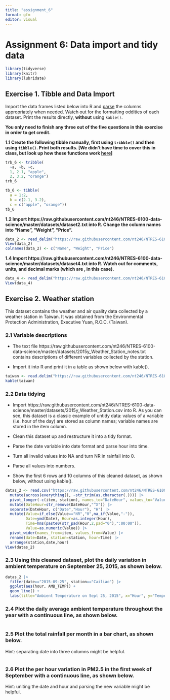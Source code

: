```yaml
---
title: "assignment_6"
format: gfm
editor: visual
---
```


# **Assignment 6: Data import and tidy data**

```r
library(tidyverse)
library(knitr)
library(lubridate)
```

## Exercise 1. Tibble and Data Import

Import the data frames listed below into R and [parse](https://r4ds.had.co.nz/data-import.html#parsing-a-vector) the columns appropriately when needed. Watch out for the formatting oddities of each dataset. Print the results directly, **without** using `kable()`.

**You only need to finish any three out of the five questions in this exercise in order to get credit.**

**1.1 Create the following tibble manually, first using `tribble()` and then using `tibble()`. Print both results. \[We didn’t have time to cover this in class, but look up how these functions work [here](https://r4ds.had.co.nz/tibbles.html#creating-tibbles)\]**

```r
trb_6 <- tribble(
  ~a, ~b, ~c,
  1, 2.1, "apple",
  2, 3.2, "orange")
trb_6
```

```r
tb_6 <- tibble(
  a = 1:2,
  b = c(2.1, 3.2), 
  c = c("apple", "orange"))
tb_6
```

**1.2 Import https://raw.githubusercontent.com/nt246/NTRES-6100-data-science/master/datasets/dataset2.txt into R. Change the column names into “Name”, “Weight”, “Price”.**

```r
data_2 <- read_delim("https://raw.githubusercontent.com/nt246/NTRES-6100-data-science/master/datasets/dataset2.txt", col_names = FALSE)
View(data_2)
colnames(data_2) <- c("Name", "Weight", "Price")
```

**1.4 Import https://raw.githubusercontent.com/nt246/NTRES-6100-data-science/master/datasets/dataset4.txt into R. Watch out for comments, units, and decimal marks (which are , in this case).**

```r
data_4 <- read_delim("https://raw.githubusercontent.com/nt246/NTRES-6100-data-science/master/datasets/dataset4.txt", delim = ";", comment = "#", locale = locale(decimal_mark = ",")) 
View(data_4)
```

## Exercise 2. Weather station

This dataset contains the weather and air quality data collected by a weather station in Taiwan. It was obtained from the Environmental Protection Administration, Executive Yuan, R.O.C. (Taiwan).

### 2.1 Variable descriptions

-   The text file https://raw.githubusercontent.com/nt246/NTRES-6100-data-science/master/datasets/2015y_Weather_Station_notes.txt contains descriptions of different variables collected by the station.

-   Import it into R and print it in a table as shown below with kable().

```r
taiwan <- read.delim("https://raw.githubusercontent.com/nt246/NTRES-6100-data-science/master/datasets/2015y_Weather_Station_notes.txt")
kable(taiwan)
```
### 2.2 Data tidying
- Import https://raw.githubusercontent.com/nt246/NTRES-6100-data-science/master/datasets/2015y_Weather_Station.csv into R. As you can see, this dataset is a classic example of untidy data: values of a variable (i.e. hour of the day) are stored as column names; variable names are stored in the item column.

- Clean this dataset up and restructure it into a tidy format.

- Parse the date variable into date format and parse hour into time.

- Turn all invalid values into NA and turn NR in rainfall into 0.

- Parse all values into numbers.

- Show the first 6 rows and 10 columns of this cleaned dataset, as shown below, without using kable().

```r
datas_2 <- read.csv("https://raw.githubusercontent.com/nt246/NTRES-6100-data-science/master/datasets/2015y_Weather_Station.csv") |>
  mutate(across(everything(), ~str_trim(as.character(.)))) |>
  pivot_longer(-c(item, station), names_to="DateHour", values_to="Value") |>
  mutate(DateHour=str_remove(DateHour,"^X")) |>
  separate(DateHour, c("Date","Hour"), "H") |>
  mutate(Value=if_else(Value=="NR","0",na_if(Value,"-")),
         Date=ymd(Date), Hour=as.integer(Hour),
         Time=hms(paste0(str_pad(Hour,2,pad="0"),":00:00")),
         Value=as.numeric(Value)) |>
  pivot_wider(names_from=item, values_from=Value) |>
  rename(date=Date, station=station, hour=Time) |>
  arrange(station,date,hour)
View(datas_2)
```

### 2.3 Using this cleaned dataset, plot the daily variation in ambient temperature on September 25, 2015, as shown below.

```r
datas_2 |>
  filter(date=="2015-09-25", station=="Cailiao") |>
  ggplot(aes(hour, AMB_TEMP)) + 
  geom_line() +
  labs(title="Ambient Temperature on Sept 25, 2015", x="Hour", y="Temperature (°C)")


```

### 2.4 Plot the daily average ambient temperature throughout the year with a continuous line, as shown below.

```r

```

### 2.5 Plot the total rainfall per month in a bar chart, as shown below.

Hint: separating date into three columns might be helpful.

```r

```

### 2.6 Plot the per hour variation in PM2.5 in the first week of September with a continuous line, as shown below.

Hint: uniting the date and hour and parsing the new variable might be helpful.

```r

```

